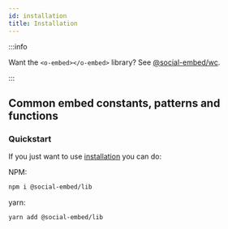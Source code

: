 ```yaml
---
id: installation
title: Installation
---
```


:::info

Want the `<o-embed></o-embed>` library? See [@social-embed/wc](../wc/index.mdx).

:::


## Common embed constants, patterns and functions

### Quickstart

If you just want to use [installation](./installation/) you can do:

NPM:

```bash
npm i @social-embed/lib
```

yarn:

```bash
yarn add @social-embed/lib
```
